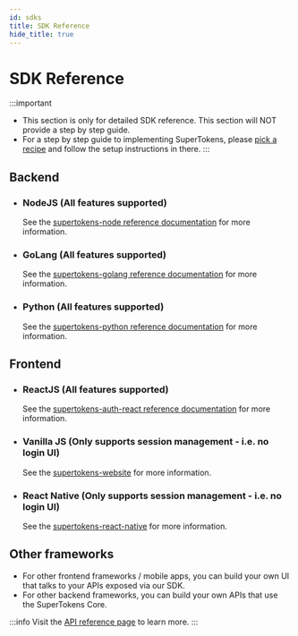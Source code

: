 ```yaml
---
id: sdks
title: SDK Reference
hide_title: true
---
```


<!-- COPY DOCS -->
<!-- ./community/sdks.mdx -->

# SDK Reference

:::important
- This section is only for detailed SDK reference. This section will NOT provide a step by step guide.
- For a step by step guide to implementing SuperTokens, please [pick a recipe](/docs/community/recipes) and follow the setup instructions in there.
:::

## Backend

- ### NodeJS (All features supported)

    See the [supertokens-node reference documentation](/docs/nodejs/installation) for more information.

- ### GoLang (All features supported)

    See the [supertokens-golang reference documentation](/docs/golang/installation) for more information.

- ### Python (All features supported)

    See the [supertokens-python reference documentation](/docs/python/installation) for more information.

## Frontend

- ### ReactJS (All features supported)

    See the [supertokens-auth-react reference documentation](/docs/auth-react/installation) for more information.

- ### Vanilla JS (Only supports session management - i.e. no login UI)

    See the [supertokens-website](/docs/website/installation) for more information.

- ### React Native (Only supports session management - i.e. no login UI)

    See the [supertokens-react-native](/docs/react-native/installation) for more information.


## Other frameworks
- For other frontend frameworks / mobile apps, you can build your own UI that talks to your APIs exposed via our SDK.
- For other backend frameworks, you can build your own APIs that use the SuperTokens Core. 

:::info
Visit the [API reference page](./apis) to learn more.
:::

